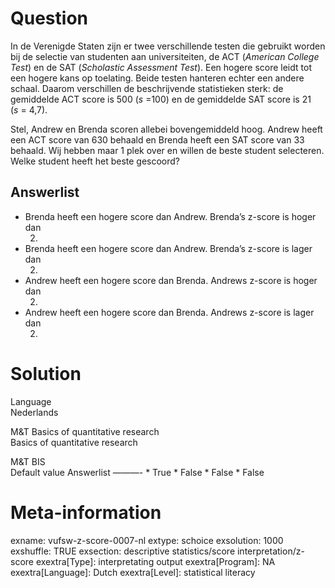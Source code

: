 Question
========
In de Verenigde Staten zijn er twee verschillende testen die gebruikt
worden bij de selectie van studenten aan universiteiten, de ACT
(*American College Test*) en de SAT (*Scholastic Assessment Test*). Een
hogere score leidt tot een hogere kans op toelating. Beide testen
hanteren echter een andere schaal. Daarom verschillen de beschrijvende
statistieken sterk: de gemiddelde ACT score is 500 (*s *=100) en de
gemiddelde SAT score is 21 (*s *= 4,7).  
  
Stel, Andrew en Brenda scoren allebei bovengemiddeld hoog. Andrew heeft
een ACT score van 630 behaald en Brenda heeft een SAT score van 33
behaald. Wij hebben maar 1 plek over en willen de beste student
selecteren. Welke student heeft het beste gescoord?

Answerlist
----------
* Brenda heeft een hogere score dan Andrew. Brenda’s z-score is hoger dan
  2.
* Brenda heeft een hogere score dan Andrew. Brenda’s z-score is lager dan
  2.
* Andrew heeft een hogere score dan Brenda. Andrews z-score is hoger dan
  2.
* Andrew heeft een hogere score dan Brenda. Andrews z-score is lager dan
  2.

Solution
========











Language  
Nederlands

M&T Basics of quantitative research  
Basics of quantitative research

M&T BIS  
Default value
Answerlist
----------
* True
* False
* False
* False

Meta-information
================
exname: vufsw-z-score-0007-nl
extype: schoice
exsolution: 1000
exshuffle: TRUE
exsection: descriptive statistics/score interpretation/z-score
exextra[Type]: interpretating output
exextra[Program]: NA
exextra[Language]: Dutch
exextra[Level]: statistical literacy

